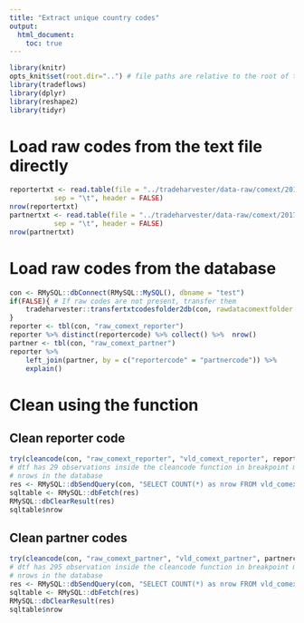 ```yaml
---
title: "Extract unique country codes"
output:
  html_document:
    toc: true
---
```


```r
library(knitr)
opts_knit$set(root.dir="..") # file paths are relative to the root of the project directory
library(tradeflows)
library(dplyr)
library(reshape2)
library(tidyr)
``` 


# Load raw codes from the text file directly
```r
reportertxt <- read.table(file = "../tradeharvester/data-raw/comext/201707/text/english/REPORTERS.txt",
           sep = "\t", header = FALSE)
nrow(reportertxt)
partnertxt <- read.table(file = "../tradeharvester/data-raw/comext/201707/text/english/PARTNERS.txt",
           sep = "\t", header = FALSE)
nrow(partnertxt)

```


# Load raw codes from the database 
```r
con <- RMySQL::dbConnect(RMySQL::MySQL(), dbname = "test")
if(FALSE){ # If raw codes are not present, transfer them
    tradeharvester::transfertxtcodesfolder2db(con, rawdatacomextfolder = "~/R/tradeharvester/data-raw/comext/201707/text/english/")
}
reporter <- tbl(con, "raw_comext_reporter")
reporter %>% distinct(reportercode) %>% collect() %>%  nrow()
partner <- tbl(con, "raw_comext_partner")
reporter %>% 
    left_join(partner, by = c("reportercode" = "partnercode")) %>% 
    explain()

```



# Clean using the function
## Clean reporter code
```r
try(cleancode(con, "raw_comext_reporter", "vld_comext_reporter", reportercode))
# dtf has 29 observations inside the cleancode function in breakpoint mode
# nrows in the database
res <- RMySQL::dbSendQuery(con, "SELECT COUNT(*) as nrow FROM vld_comext_reporter")
sqltable <- RMySQL::dbFetch(res)
RMySQL::dbClearResult(res)
sqltable$nrow


```

## Clean partner codes
```r
try(cleancode(con, "raw_comext_partner", "vld_comext_partner", partnercode))
# dtf has 295 observation inside the cleancode function in breakpoint mode
# nrows in the database
res <- RMySQL::dbSendQuery(con, "SELECT COUNT(*) as nrow FROM vld_comext_partner")
sqltable <- RMySQL::dbFetch(res)
RMySQL::dbClearResult(res)
sqltable$nrow
```

